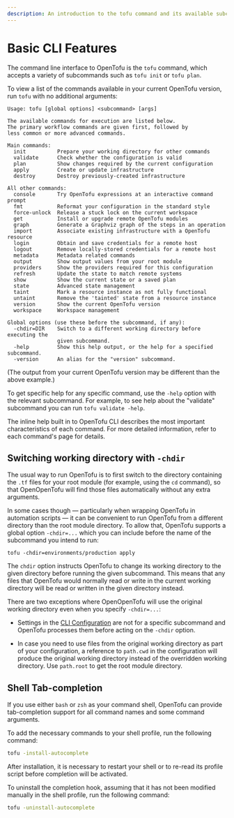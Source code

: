 ```yaml
---
description: An introduction to the tofu command and its available subcommands.
---
```


# Basic CLI Features

The command line interface to OpenTofu is the `tofu` command, which
accepts a variety of subcommands such as `tofu init` or `tofu plan`.

To view a list of the commands available in your current OpenTofu version,
run `tofu` with no additional arguments:

```text
Usage: tofu [global options] <subcommand> [args]

The available commands for execution are listed below.
The primary workflow commands are given first, followed by
less common or more advanced commands.

Main commands:
  init          Prepare your working directory for other commands
  validate      Check whether the configuration is valid
  plan          Show changes required by the current configuration
  apply         Create or update infrastructure
  destroy       Destroy previously-created infrastructure

All other commands:
  console       Try OpenTofu expressions at an interactive command prompt
  fmt           Reformat your configuration in the standard style
  force-unlock  Release a stuck lock on the current workspace
  get           Install or upgrade remote OpenTofu modules
  graph         Generate a Graphviz graph of the steps in an operation
  import        Associate existing infrastructure with a OpenTofu resource
  login         Obtain and save credentials for a remote host
  logout        Remove locally-stored credentials for a remote host
  metadata      Metadata related commands
  output        Show output values from your root module
  providers     Show the providers required for this configuration
  refresh       Update the state to match remote systems
  show          Show the current state or a saved plan
  state         Advanced state management
  taint         Mark a resource instance as not fully functional
  untaint       Remove the 'tainted' state from a resource instance
  version       Show the current OpenTofu version
  workspace     Workspace management

Global options (use these before the subcommand, if any):
  -chdir=DIR    Switch to a different working directory before executing the
                given subcommand.
  -help         Show this help output, or the help for a specified subcommand.
  -version      An alias for the "version" subcommand.
```

(The output from your current OpenTofu version may be different than the
above example.)

To get specific help for any specific command, use the `-help` option with the
relevant subcommand. For example, to see help about the "validate" subcommand
you can run `tofu validate -help`.

The inline help built in to OpenTofu CLI describes the most important
characteristics of each command. For more detailed information, refer to each
command's page for details.

## Switching working directory with `-chdir`

The usual way to run OpenTofu is to first switch to the directory containing
the `.tf` files for your root module (for example, using the `cd` command), so
that OpenOpenTofu will find those files automatically without any extra arguments.

In some cases though — particularly when wrapping OpenTofu in automation
scripts — it can be convenient to run OpenTofu from a different directory than
the root module directory. To allow that, OpenTofu supports a global option
`-chdir=...` which you can include before the name of the subcommand you intend
to run:

```
tofu -chdir=environments/production apply
```

The `chdir` option instructs OpenTofu to change its working directory to the
given directory before running the given subcommand. This means that any files
that OpenTofu would normally read or write in the current working directory
will be read or written in the given directory instead.

There are two exceptions where OpenOpenTofu will use the original working directory
even when you specify `-chdir=...`:

* Settings in the [CLI Configuration](/docs/cli/config/config-file) are not for a specific
  subcommand and OpenTofu processes them before acting on the `-chdir`
  option.

* In case you need to use files from the original working directory as part
  of your configuration, a reference to `path.cwd` in the configuration will
  produce the original working directory instead of the overridden working
  directory. Use `path.root` to get the root module directory.

## Shell Tab-completion

If you use either `bash` or `zsh` as your command shell, OpenTofu can provide
tab-completion support for all command names and some command arguments.

To add the necessary commands to your shell profile, run the following command:

```bash
tofu -install-autocomplete
```

After installation, it is necessary to restart your shell or to re-read its
profile script before completion will be activated.

To uninstall the completion hook, assuming that it has not been modified
manually in the shell profile, run the following command:

```bash
tofu -uninstall-autocomplete
```

